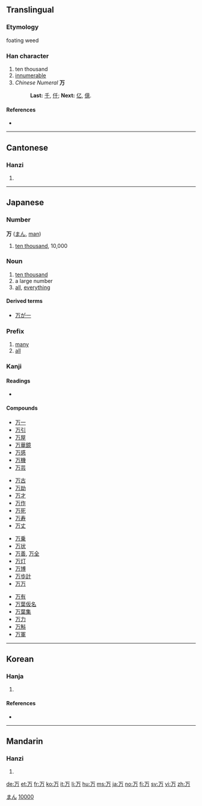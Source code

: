 {{see|萬}}<!-- may be replaced by zh-forms -->
==Translingual==
{{Han stroke|[[Image:万-order.gif]]}}

===Etymology===
foating weed

===Han character===
{{Han char|rn=1|rad=一|as=02|sn=3|four=1022<sub>7</sub>|canj=一尸 (MS)}}

#ten thousand
#[[innumerable]]
#''Chinese Numeral'' '''万'''
#:'''Last:''' [[千]], [[仟]]; '''Next:''' [[亿]], [[億]]. 

====References====
* {{Han ref|kx=0076.030|dkj=00010|dj=0137.070|hdz=10009.030|uh=4E07|ud=19975|bh=C945|bd=51525}}

----

==Cantonese==

===Hanzi===
{{yue-hanzi|jyut=|y=maan6, mak6}}

# {{defn|Cantonese}}

----

==Japanese==

===Number===
'''万''' ([[まん]], [[man]])

# [[ten thousand]], 10,000

===Noun===
{{ja-noun|k|hira=よろず|rom=yorozu}}

# [[ten thousand]]
# a large number
# [[all]], [[everything]]

====Derived terms====
* [[万が一]]

===Prefix===
{{ja-pos|k|prefix|hira=ばん|rom=ban|hidx=はん'}}

# [[many]]
# [[all]]

===Kanji===
{{ja-kanji|grade=2|rs=一02}}

====Readings====
* {{ja-readings|on=[[まん]] (''man''), [[ばん]] (''ban'')|kun=[[よろず]] (''yorozu'')|nanori=[[かず]] (''kazu''), [[ま]] (''ma''), [[ゆる]] (''yuru'')}}

====Compounds====
{{top4}}
* [[万一]]
* [[万引]]
* [[万屋]]
* [[万華鏡]]
* [[万感]]
* [[万機]]
* [[万芸]]
{{mid4}}
* [[万古]]
* [[万劫]]
* [[万才]]
* [[万作]]
* [[万死]]
* [[万寿]]
* [[万丈]]
{{mid4}}
* [[万乗]]
* [[万状]]
* [[万善]], [[万全]]
* [[万灯]]
* [[万博]]
* [[万歩計]]
* [[万万]]
{{mid4}}
* [[万有]]
* [[万葉仮名]]
* [[万葉集]]
* [[万力]]
* [[万斛]]
* [[万軍]]
{{bottom}}

[[Category:1000 Japanese basic words|まん]]
[[Category:Japanese numbers|10000]]

----

==Korean==

===Hanja===
{{ko-hanja|hangeul=만|rv=man|mr=man|y=man|eumhun=일만|ehrv=ilman|ehmr=ilman|ehy=}}

# {{defn|Korean}}

====References====
* {{Hanja ref|nav=9199}}

----

==Mandarin==

===Hanzi===
{{cmn-hanzi|tra=萬|pin=[[wàn]] ([[wan4]]), [[mò]] ([[mo4]])|wg=wan<sup>4</sup>, mo<sup>4</sup>}}

# {{defn|Mandarin}}

[[de:万]]
[[et:万]]
[[fr:万]]
[[ko:万]]
[[it:万]]
[[li:万]]
[[hu:万]]
[[ms:万]]
[[ja:万]]
[[no:万]]
[[fi:万]]
[[sv:万]]
[[vi:万]]
[[zh:万]]